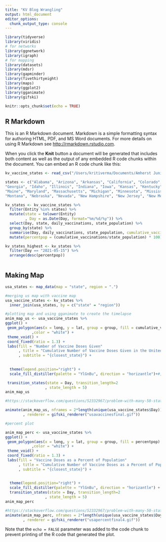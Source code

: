 ```yaml
---
title: "KV Blog Wrangling"
output: html_document
editor_options: 
  chunk_output_type: console
---
```


```r

library(tidyverse)
library(viridis)
# for networks
library(ggnetwork)
library(igraph)
# for mapping
library(datasets)
library(mdsr)
library(gapminder)
library(fivethirtyeight)
library(maps)
library(ggplot2)
library(gganimate)
library(gifski)

knitr::opts_chunk$set(echo = TRUE)
```

## R Markdown

This is an R Markdown document. Markdown is a simple formatting syntax for authoring HTML, PDF, and MS Word documents. For more details on using R Markdown see <http://rmarkdown.rstudio.com>.

When you click the **Knit** button a document will be generated that includes both content as well as the output of any embedded R code chunks within the document. You can embed an R code chunk like this:

```r
kv_vaccine_states <- read_csv("/Users/kritiverma/Documents/Amherst Junior Year/Spring 2021/KV Data Science/git/Blog-library-cleanverse/kriti/us-daily-covid-vaccine-doses-administered_final2.csv")

states <- c("Alabama", "Arizona", "Arkansas", "California", "Colorado", "Connecticut", "Delaware", "Florida",
"Georgia", "Idaho", "Illinois", "Indiana", "Iowa", "Kansas", "Kentucky", "Louisiana",
"Maine", "Maryland", "Massachusetts", "Michigan", "Minnesota", "Mississippi", "Missouri",
"Montana", "Nebraska", "Nevada", "New Hampshire", "New Jersey", "New Mexico", "New York", "North Carolina", "North Dakota", "Ohio", "Oklahoma", "Oregon", "Pennsylvania", "Rhode Island", "South Carolina", "South Dakota", "Tennessee", "Texas", "Utah", "Vermont", "Virginia", "Washington", "West Virginia", "Wisconsin", "Wyoming")

kv_states <- kv_vaccine_states %>%
  filter(Entity %in% states) %>%
  mutate(state = tolower(Entity)
         , Day = as.Date(Day, format="%m/%d/%y")) %>%
  select(Day, state, daily_vaccinations, state_population) %>%
  group_by(state) %>%
  summarise(Day, daily_vaccinations, state_population, cumulative_vaccinations = cumsum(daily_vaccinations)) %>%
  mutate(percentpop = (cumulative_vaccinations/state_population) * 100)

kv_states_highest <- kv_states %>%
  filter(Day == "2021-05-15") %>%
  arrange(desc(percentpop))
  
```

## Making Map

```r
usa_states <- map_data(map = "state", region = ".") 

#merging us map with vaccine map
usa_vaccine_states <- kv_states %>%
  inner_join(usa_states, by = c("state" = "region")) 

#plotting map and using gganimate to create the timelapse
anim_map_us <- usa_vaccine_states %>%
ggplot() +
 geom_polygon(aes(x = long, y = lat, group = group, fill = cumulative_vaccinations)
            ,color = "white") +
 theme_void() +
 coord_fixed(ratio = 1.3) +
 labs(fill = "Number of Vaccine Doses Given"
      , title = "Cumulative Number of Vaccine Doses Given in the United States"
      , subtitle = "{closest_state}") +
  
    
  theme(legend.position="right") +
  scale_fill_distiller(palette = "YlGnBu", direction = "horizantle")+#, limits = c(0,30000000)) +

 transition_states(state = Day, transition_length=2
                  , state_length = 5)
anim_map_us

#https://stackoverflow.com/questions/52332967/problem-with-many-50-states-in-gganimate

animate(anim_map_us, nframes = 2*length(unique(usa_vaccine_states$Day))
        , renderer = gifski_renderer("usavaccinesfinal.gif"))
```

```r
#percent plot

anim_map_perc <- usa_vaccine_states %>%
ggplot() +
 geom_polygon(aes(x = long, y = lat, group = group, fill = percentpop)
            ,color = "white") +
 theme_void() +
 coord_fixed(ratio = 1.3) +
 labs(fill = "Vaccine Doses as a Percent of Population"
      , title = "Cumulative Number of Vaccine Doses as a Percent of Population"
      , subtitle = "{closest_state}") +
     
    
  theme(legend.position="right") +
  scale_fill_distiller(palette = "YlGnBu", direction = "horizantle") +
  transition_states(state = Day, transition_length=2
                  , state_length = 5)
anim_map_perc

#https://stackoverflow.com/questions/52332967/problem-with-many-50-states-in-gganimate
animate(anim_map_perc, nframes = 2*length(unique(usa_vaccine_states$Day))
        , renderer = gifski_renderer("usapercentfinal4.gif"))

```

Note that the `echo = FALSE` parameter was added to the code chunk to prevent printing of the R code that generated the plot.
